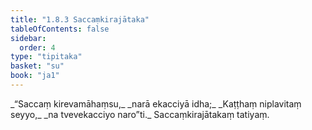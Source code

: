 ```yaml
---
title: "1.8.3 Saccaṃkirajātaka"
tableOfContents: false
sidebar:
  order: 4
type: "tipitaka"
basket: "su"
book: "ja1"
---
```



<DynamicBreadcrumb />

<Division number="73" book="ja1" bookNo="22" page="17">

<Paragraph number="161" type="verses" book="ja1">
_“Saccaṃ kirevamāhaṃsu,_  
_narā ekacciyā idha;_  
_Kaṭṭhaṃ niplavitaṃ seyyo,_  
_na tvevekacciyo naro”ti._  


</Paragraph>
</Division>

<Paragraph number="162" type="center" book="ja1">
Saccaṃkirajātakaṃ tatiyaṃ.
</Paragraph>